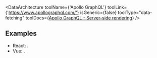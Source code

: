 
<DataArchitecture
 toolName={'Apollo GraphQL'}
 toolLink={'https://www.apollographql.com/'}
 isGeneric={false}
 toolType="data-fetching"
 toolDocs={<a href="https://www.apollographql.com/docs/react/performance/server-side-rendering/">Apollo GraphQL - Server-side rendering</a>}
/>

## Examples

- React: <RepoLink path="/examples/graphql-apollo/" />.
- Vue: <RepoLink path="/examples/graphql-apollo-vue/" />.
